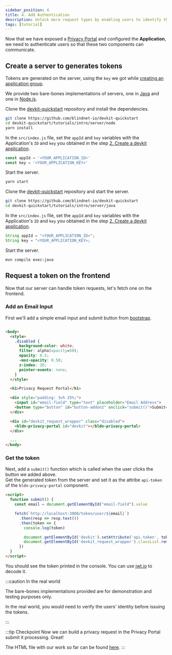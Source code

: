 ```yaml
---
sidebar_position: 4
title: 4. Add Authentication
description: Unlock more request types by enabling users to identify themselves
tags: [tutorial]
---
```



Now that we have exposed a [Privacy Portal](https://github.com/blindnet-io/devkit-quickstart/blob/main/tutorials/intro/web/1-expose-request-interface-event-listener.html) and configured the **Application**, we need to authenticate users so that these two components can communicate.

## Create a server to generates tokens

Tokens are generated on the server, using the `key` we got while [creating an application group](./dashboard#step-2-create-an-application-group).

We provide two bare-bones implementations of servers, one in [Java](https://github.com/blindnet-io/devkit-quickstart/tree/main/tutorials/intro/server/java)
and one in [Node.js](https://github.com/blindnet-io/devkit-quickstart/tree/main/tutorials/intro/server/node).

<Tabs groupId="lang-server">
<TabItem value="node" label="Node.js" default>

Clone the [devkit-quickstart](https://github.com/blindnet-io/devkit-quickstart) repository and install the dependencies.

```bash
git clone https://github.com/blindnet-io/devkit-quickstart
cd devkit-quickstart/tutorials/intro/server/node
yarn install
```

In the `src/index.js` file, set the `appId` and `key` variables with the Application's `ID` and `key` you obtained in the step [2. Create a devkit application](./02-dashboard.mdx).

```js
const appId = '<YOUR_APPLICATION_ID>'
const key = '<YOUR_APPLICATION_KEY>'
```

Start the server.

```bash
yarn start
```

</TabItem>
<TabItem value="java" label="Java">

Clone the [devkit-quickstart](https://github.com/blindnet-io/devkit-quickstart) repository and start the server.

```bash
git clone https://github.com/blindnet-io/devkit-quickstart
cd devkit-quickstart/tutorials/intro/server/java
```

In the `src/index.js` file, set the `appId` and `key` variables with the Application's `ID` and `key` you obtained in the step [2. Create a devkit application](./02-dashboard.mdx).

```java
String appId = "<YOUR_APPLICATION_ID>";
String key = "<YOUR_APPLICATION_KEY>;
```

Start the server.

```bash
mvn compile exec:java
```

</TabItem>
</Tabs>

## Request a token on the frontend

Now that our server can handle token requests, let's fetch one on the frontend.

### Add an Email Input

First we'll add a simple email input and submit button from [bootstrap](https://getbootstrap.com/docs/5.2/forms/input-group/).

```html

<body>
  <style>
    .disabled {
      background-color: white;
      filter: alpha(opacity=50);
      opacity: 0.5;
      -moz-opacity: 0.50;
      z-index: 20;
      pointer-events: none;
    }
  </style>

  <h1>Privacy Request Portal</h1>

  <div style="padding: 3vh 25%;">
    <input id="email-field" type="text" placeholder="Email Address">
    <button type="button" id="button-addon2" onclick="submit()">Submit</button>
  </div>

  <div id="devkit_request_wrapper" class="disabled">
    <bldn-privacy-portal id="devkit"></bldn-privacy-portal>
  </div>

  ...
</body>
```

### Get the token

Next, add a `submit()` function which is called when the user clicks the button we added above.  
Get the generated token from the server and set it as the attribe `api-token` of the `bldn-privacy-portal` component.

```html
<script>
  function submit() {
    const email = document.getElementById("email-field").value

    fetch(`http://localhost:3000/token/user/${email}`)
      .then(resp => resp.text())
      .then(token => {
        console.log(token)

        document.getElementById('devkit').setAttribute('api-token', token)
        document.getElementById('devkit_request_wrapper').classList.remove("disabled")
      })
  }
</script>
```

You should see the token printed in the console. You can use [jwt.io](https://jwt.io) to decode it.

:::caution In the real world

The bare-bones implementations provided are for demonstration and testing purposes only.

In the real world, you would need to verify the users' identity before issuing the tokens.

:::

:::tip Checkpoint
Now we can build a privacy request in the Privacy Portal submit it processing. Great!

The HTML file with our work so far can be found [here](https://github.com/blindnet-io/devkit-quickstart/blob/main/tutorials/intro/web/2-add-authentication.html).
:::